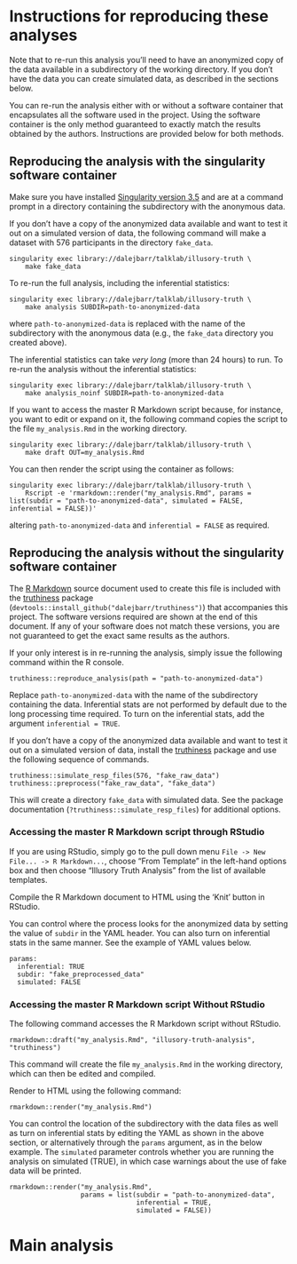 # Instructions for reproducing these analyses

Note that to re-run this analysis you'll need to have an anonymized copy of the data available in a subdirectory of the working directory. If you don't have the data you can create simulated data, as described in the sections below.

You can re-run the analysis either with or without a software container that encapsulates all the software used in the project. Using the software container is the only method guaranteed to exactly match the results obtained by the authors. Instructions are provided below for both methods.

## Reproducing the analysis with the singularity software container

Make sure you have installed [Singularity version 3.5](https://sylabs.io/guides/3.5/user-guide/) and are at a command prompt in a directory containing the subdirectory with the anonymous data.

If you don't have a copy of the anonymized data available and want to test it out on a simulated version of data, the following command will make a dataset with 576 participants in the directory `fake_data`. 

```
singularity exec library://dalejbarr/talklab/illusory-truth \
    make fake_data
```

To re-run the full analysis, including the inferential statistics:

```
singularity exec library://dalejbarr/talklab/illusory-truth \ 
    make analysis SUBDIR=path-to-anonymized-data
```

where `path-to-anonymized-data` is replaced with the name of the subdirectory with the anonymous data (e.g., the `fake_data` directory you created above).

The inferential statistics can take *very long* (more than 24 hours) to run. To re-run the analysis without the inferential statistics:

```
singularity exec library://dalejbarr/talklab/illusory-truth \ 
    make analysis_noinf SUBDIR=path-to-anonymized-data
```

If you want to access the master R Markdown script because, for instance, you want to edit or expand on it, the following command copies the script to the file `my_analysis.Rmd` in the working directory.

```
singularity exec library://dalejbarr/talklab/illusory-truth \
    make draft OUT=my_analysis.Rmd
```

You can then render the script using the container as follows:

```
singularity exec library://dalejbarr/talklab/illusory-truth \
    Rscript -e 'rmarkdown::render("my_analysis.Rmd", params = list(subdir = "path-to-anonymized-data", simulated = FALSE, inferential = FALSE))'
```

altering `path-to-anonymized-data` and `inferential = FALSE` as required.

## Reproducing the analysis without the singularity software container

The [R Markdown](https://rmarkdown.rstudio.com/index.html) source document used to create this file is included with the [truthiness](https://github.com/dalejbarr/truthiness) package (`devtools::install_github("dalejbarr/truthiness")`) that accompanies this project.  The software versions required are shown at the end of this document. If any of your software does not match these versions, you are not guaranteed to get the exact same results as the authors.

If your only interest is in re-running the analysis, simply issue the following command within the R console.

```
truthiness::reproduce_analysis(path = "path-to-anonymized-data")
```

Replace `path-to-anonymized-data` with the name of the subdirectory containing the data. Inferential stats are not performed by default due to the long processing time required. To turn on the inferential stats, add the argument `inferential = TRUE`.

If you don't have a copy of the anonymized data available and want to test it out on a simulated version of data, install the [truthiness](https://github.com/dalejbarr/truthiness) package and use the following sequence of commands.

```
truthiness::simulate_resp_files(576, "fake_raw_data")
truthiness::preprocess("fake_raw_data", "fake_data")
```

This will create a directory `fake_data` with simulated data. See the package documentation (`?truthiness::simulate_resp_files`) for additional options.

### Accessing the master R Markdown script through RStudio

If you are using RStudio, simply go to the pull down menu 
`File -> New File... -> R Markdown...`, choose "From Template" in the left-hand options box and then choose "Illusory Truth Analysis" from the list of available templates.

Compile the R Markdown document to HTML using the 'Knit' button in RStudio. 

You can control where the process looks for the anonymized data by setting the value of `subdir` in the YAML header. You can also turn on inferential stats in the same manner. See the example of YAML values below.

```
params:
  inferential: TRUE
  subdir: "fake_preprocessed_data"
  simulated: FALSE

```

### Accessing the master R Markdown script Without RStudio

The following command accesses the R Markdown script without RStudio.

```
rmarkdown::draft("my_analysis.Rmd", "illusory-truth-analysis", "truthiness")
```

This command will create the file `my_analysis.Rmd` in the working directory, which can then be edited and compiled.

Render to HTML using the following command:

```
rmarkdown::render("my_analysis.Rmd")
```

You can control the location of the subdirectory with the data files as well as turn on inferential stats by editing the YAML as shown in the above section, or alternatively through the `params` argument, as in the below example. The `simulated` parameter controls whether you are running the analysis on simulated (TRUE), in which case warnings about the use of fake data will be printed.

```
rmarkdown::render("my_analysis.Rmd", 
                  params = list(subdir = "path-to-anonymized-data",
				                inferential = TRUE,
								simulated = FALSE))
```

# Main analysis
